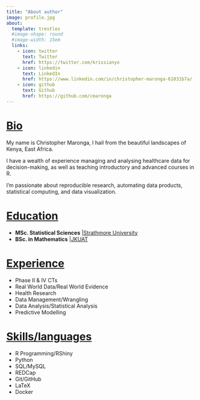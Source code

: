 ```yaml
---
title: "About author"
image: profile.jpg
about:
  template: trestles
  #image-shape: round
  #image-width: 15em
  links:
    - icon: twitter
      text: Twitter
      href: https://twitter.com/krissianyo
    - icon: linkedin
      text: LinkedIn
      href: https://www.linkedin.com/in/christopher-maronga-61031b7a/
    - icon: github
      text: Github
      href: https://github.com/cmaronga
---
```


# [Bio]{.underline}

My name is Christopher Maronga, I hail from the beautiful landscapes of Kenya, East Africa.

I have a wealth of experience managing and analysing healthcare data for decision-making, as well as teaching introductory and advanced courses in R.

I'm passionate about reproducible research, automating data products, statistical computing, and data visualization.

# [Education]{.underline}

-   **MSc. Statistical Sciences** |[Strathmore University](https://strathmore.edu/)
-   **BSc. in Mathematics** |[JKUAT](https://www.jkuat.ac.ke/)

# [Experience]{.underline}

-   Phase II & IV CTs
-   Real World Data/Real World Evidence
-   Health Research
-   Data Management/Wrangling
-   Data Analysis/Statistical Analysis
-   Predictive Modelling


# [Skills/languages]{.underline}

-   R Programming/RShiny
-   Python
-   SQL/MySQL
-   REDCap
-   Git/GitHub
-   LaTeX
-   Docker

<!-- My academic journey led me to a Bachelor's degree in Mathematics ([JKUAT](https://www.jkuat.ac.ke/)) and a Master's in Statistical Sciences ([Strathmore University](https://strathmore.edu/)), shaping my career in Health Research. -->

<!-- I have a wealth of experience managing and analysing healthcare data for decision-making, as well as teaching introductory and advanced training courses in R. -->

<!-- I currently work at Oxford University as a Senior Data Manager for the Oxford-GSK Institute of Molecular and Computational Medicine, facilitating data access and championing **FAIRsharing** for researchers from both GSK and Oxford University. -->

<!-- With over a decade of R Programming experience, I'm passionate about reproducible research, automating data products, statistical computing, and data visualization. -->

